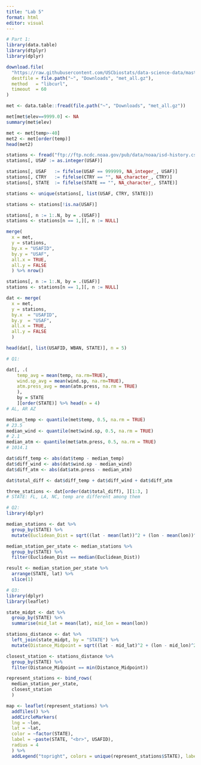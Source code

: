 ```yaml
---
title: "Lab 5"
format: html
editor: visual
---
```


```r
# Part 1:
library(data.table)
library(dtplyr)
library(dplyr)

download.file(
  "https://raw.githubusercontent.com/USCbiostats/data-science-data/master/02_met/met_all.gz",
  destfile = file.path("~", "Downloads", "met_all.gz"),
  method   = "libcurl",
  timeout  = 60
)

met <- data.table::fread(file.path("~", "Downloads", "met_all.gz"))

met[met$elev==9999.0] <- NA
summary(met$elev)

met <- met[temp>-40]
met2 <- met[order(temp)]
head(met2)

stations <- fread("ftp://ftp.ncdc.noaa.gov/pub/data/noaa/isd-history.csv")
stations[, USAF := as.integer(USAF)]

stations[, USAF   := fifelse(USAF == 999999, NA_integer_, USAF)]
stations[, CTRY   := fifelse(CTRY == "", NA_character_, CTRY)]
stations[, STATE  := fifelse(STATE == "", NA_character_, STATE)]

stations <- unique(stations[, list(USAF, CTRY, STATE)])

stations <- stations[!is.na(USAF)]

stations[, n := 1:.N, by = .(USAF)]
stations <- stations[n == 1,][, n := NULL]

merge(
  x = met,
  y = stations,
  by.x = "USAFID",
  by.y = "USAF",
  all.x = TRUE,
  all.y = FALSE
  ) %>% nrow()

stations[, n := 1:.N, by = .(USAF)]
stations <- stations[n == 1,][, n := NULL]

dat <- merge(
  x = met,      
  y = stations, 
  by.x  = "USAFID",
  by.y  = "USAF", 
  all.x = TRUE,      
  all.y = FALSE
  )

head(dat[, list(USAFID, WBAN, STATE)], n = 5)

```

``` r
# Q1:

dat[, .(
    temp_avg = mean(temp, na.rm=TRUE),
    wind.sp_avg = mean(wind.sp, na.rm=TRUE),
    atm.press_avg = mean(atm.press, na.rm = TRUE)
    ),
    by = STATE
    ][order(STATE)] %>% head(n = 4)
# AL, AR AZ

median_temp <- quantile(met$temp, 0.5, na.rm = TRUE)
# 23.5
median_wind <- quantile(met$wind.sp, 0.5, na.rm = TRUE)
# 2.1
median_atm <- quantile(met$atm.press, 0.5, na.rm = TRUE)
# 1014.1

dat$diff_temp <- abs(dat$temp - median_temp)
dat$diff_wind <- abs(dat$wind.sp - median_wind)
dat$diff_atm <- abs(dat$atm.press - median_atm)

dat$total_diff <- dat$diff_temp + dat$diff_wind + dat$diff_atm

three_stations <- dat[order(dat$total_diff), ][1:3, ]
# STATE: FL, LA, NC, temp are different among them

```

```r
# Q2:
library(dplyr)

median_stations <- dat %>%
  group_by(STATE) %>%
  mutate(Euclidean_Dist = sqrt((lat - mean(lat))^2 + (lon - mean(lon))^2))

median_station_per_state <- median_stations %>%
  group_by(STATE) %>%
  filter(Euclidean_Dist == median(Euclidean_Dist))

result <- median_station_per_state %>%
  arrange(STATE, lat) %>%
  slice(1)
```

```r
# Q3:
library(dplyr)
library(leaflet)

state_midpt <- dat %>%
  group_by(STATE) %>%
  summarise(mid_lat = mean(lat), mid_lon = mean(lon))

stations_distance <- dat %>%
  left_join(state_midpt, by = "STATE") %>%
  mutate(Distance_Midpoint = sqrt((lat - mid_lat)^2 + (lon - mid_lon)^2))

closest_station <- stations_distance %>%
  group_by(STATE) %>%
  filter(Distance_Midpoint == min(Distance_Midpoint))

represent_stations <- bind_rows(
  median_station_per_state,
  closest_station
  )

map <- leaflet(represent_stations) %>%
  addTiles() %>%
  addCircleMarkers(
  lng = ~lon,
  lat = ~lat,
  color = ~factor(STATE),
  label = ~paste(STATE, "<br>", USAFID),
  radius = 4
  ) %>%
  addLegend("topright", colors = unique(represent_stations$STATE), labels = unique(represent_stations$STATE))
```

